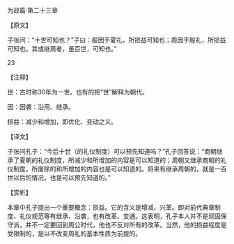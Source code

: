 

为政篇·第二十三章

【原文】

子张问：“十世可知也？”子曰：殷因于夏礼，所损益可知也；周因于殷礼，所损益可知也。其或继周者，虽百世，可知也。”

23

【注释】

世：古时称30年为一世。也有的把“世”解释为朝代。

因：因袭：沿用、继承。

损益：减少和增加，即优化、变动之义。

【译文】

子张问孔子：“今后十世（的礼仪制度）可以预先知道吗？”孔子回答说：“商朝继承了夏朝的礼仪制度，所减少和所增加的内容是可以知道的；周朝又继承商朝的礼仪制度，所废除的和所增加的内容也是可以知道的。将来有继承周朝的，就是一百世以后的情况，也是可以预先知道的。”

【赏析】

本章中孔子提出一个重要概念：损益。它的含义是增减、兴革。即对前代典章制度、礼仪规范等有继承、沿袭，也有改革、变通。这表明，孔子本人并不是顽固保守派，并不一定要回到周公时代，他也不反对所有的改革。当然，他的损益程度是受限制的，是以不改变周礼的基本性质为前提的。

